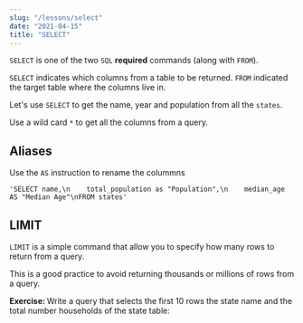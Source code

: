 ```yaml
---
slug: "/lessons/select"
date: "2021-04-15"
title: "SELECT"
---
```



`SELECT` is one of the two `SQL` **required** commands (along with `FROM`).

`SELECT` indicates which columns from a table to be returned. `FROM` indicated the target table where the columns live in.

Let's use `SELECT` to get the name, year and population from all the `states`.


<SQLSection defaultValue={q1} autoRun={true}></SQLSection>

Use a wild card `*` to get all the columns from a query.


<SQLSection defaultValue={q2} autoRun={true}></SQLSection>

## Aliases

Use the `AS` instruction to rename the colummns

    'SELECT name,\n    total_population as "Population",\n    median_age AS "Median Age"\nFROM states'

<SQLSection defaultValue={q3} autoRun={true}></SQLSection>

## LIMIT

`LIMIT` is a simple command that allow you to specify how many rows
to return from a query.

This is a good practice to avoid returning thousands or millions of rows
from a query.


<SQLSection defaultValue={q4} autoRun={true}></SQLSection>


<ExerciseNote>
    <p>
        <b>Exercise: </b> Write a query that selects the first 10 rows the state
        name and the total number households of the state table:
    </p>
    <SQLSection solution={q5}></SQLSection>
</ExerciseNote>
